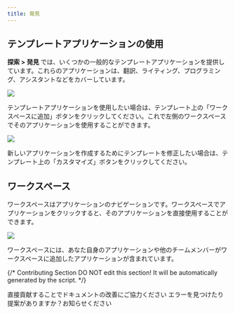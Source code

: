 ```yaml
---
title: 発見
---
```


## テンプレートアプリケーションの使用

**探索 > 発見** では、いくつかの一般的なテンプレートアプリケーションを提供しています。これらのアプリケーションは、翻訳、ライティング、プログラミング、アシスタントなどをカバーしています。

![](https://assets-docs.dify.ai/dify-enterprise-mintlify/jp/workspace/0e031be438f3099fdb1680ccc9799a6d.jpeg)

テンプレートアプリケーションを使用したい場合は、テンプレート上の「ワークスペースに追加」ボタンをクリックしてください。これで左側のワークスペースでそのアプリケーションを使用することができます。

![](https://assets-docs.dify.ai/dify-enterprise-mintlify/jp/workspace/01216f0ccbd56855c41eddce194cbf48.jpeg)

新しいアプリケーションを作成するためにテンプレートを修正したい場合は、テンプレート上の「カスタマイズ」ボタンをクリックしてください。

## ワークスペース

ワークスペースはアプリケーションのナビゲーションです。ワークスペースでアプリケーションをクリックすると、そのアプリケーションを直接使用することができます。

![](https://assets-docs.dify.ai/dify-enterprise-mintlify/jp/workspace/aa95de9ca884480c7c52a6ee7239de1d.jpeg)

ワークスペースには、あなた自身のアプリケーションや他のチームメンバーがワークスペースに追加したアプリケーションが含まれています。

{/*
Contributing Section
DO NOT edit this section!
It will be automatically generated by the script.
*/}

<CardGroup cols="2">
    <Card
        title="このページを編集する"
        icon="pen-to-square"
        href="https://github.com/langgenius/dify-docs/edit/main/ja-jp/guides/workspace/app.mdx"
    >
        直接貢献することでドキュメントの改善にご協力ください
    </Card>
    <Card
        title="問題を報告する"
        icon="github"
        href="https://github.com/langgenius/dify-docs/issues/new?title=ドキュメントの問題%3A%20&body=%23%23%20問題の説明%0A%3C%21--%20発見した問題について簡単に説明してください%20--%3E%0A%0A%23%23%20ページリンク%0Ahttps%3A%2F%2Fgithub.com%2Flanggenius%2Fdify-docs%2Fblob%2Fmain%2Fja-jp/guides/workspace%2Fapp.mdx%0A%0A%23%23%20提案される変更%0A%3C%21--%20特定の変更案がある場合は、ここで説明してください%20--%3E%0A%0A%3C%21--%20ドキュメントの品質向上にご協力いただきありがとうございます！%20--%3E"
    >
        エラーを見つけたり提案がありますか？お知らせください
    </Card>
</CardGroup>
